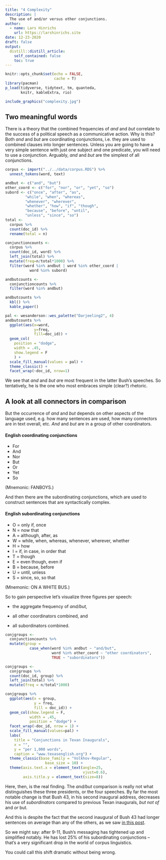 ```yaml
---
title: "4 Complexity"
description: |
  The use of and/or versus other conjunctions.
author:
  - name: Lars Hinrichs
    url: https://larshinrichs.site
date: 12-23-2020
draft: false
output:
  distill::distill_article:
    self_contained: false
    toc: true
---
```


```r
knitr::opts_chunk$set(echo = FALSE,
                      cache = T)
library(pacman)
p_load(tidyverse, tidytext, tm, quanteda,
       knitr, kableExtra, rio)
```

```r
include_graphics("complexity.jpg")
```

## Two meaningful words

There is a theory that the combined frequencies of *and* and *but* correlate to the success of a political speech as a communicative action. Why is this? Both *and* and *but* are coordinating conjunctions, i.e. they are used to combined clauses into longer sentences. Unless you are going to have a very simple sentence with just one subject and one predicate, you will need to use a conjunction. Arguably, *and* and *but* are the simplest of all conjunctions.

```r
corpus <- import("../../data/corpus.RDS") %>% 
  unnest_tokens(word, text)
```

```r
andbut <- c("and", "but")
other_coord <- c("for", "nor", "or", "yet", "so")
subord <- c("once", "after", "as",
         "while", "when", "whereas", 
         "whenever", "wherever",
         "whether", "how", "if", "though",
         "because", "before", "until", 
         "unless", "since", "so")
total <- 
  corpus %>% 
  count(doc_id) %>% 
  rename(total = n)

conjunctioncounts <- 
  corpus %>% 
  count(doc_id, word) %>% 
  left_join(total) %>% 
  mutate(freq=n/total*1000) %>% 
  filter(word %in% andbut | word %in% other_coord |
           word %in% subord)

andbutcounts <- 
  conjunctioncounts %>% 
  filter(word %in% andbut) 

andbutcounts %>% 
  kbl() %>% 
  kable_paper()
```

```r
pal <- wesanderson::wes_palette("Darjeeling2", 4)
andbutcounts %>% 
  ggplot(aes(x=word,
             y=freq,
             fill=doc_id)) +
  geom_col(
    position = "dodge",
    width = .45,
    show.legend = F
    ) +
  scale_fill_manual(values = pal) +
  theme_classic() +
  facet_wrap(~doc_id, nrow=1)

```

We see that *and* and *but a*re most frequent in the latter Bush's speeches. So tentatively, he is the one who most embraces simple (clear?) rhetoric.

## A look at all connectors in comparison

But the occurrence of *and* and *but* depends on other aspects of the language used, e.g. how many sentences are used, how many connectors are in text overall, etc. *And* and *but* are in a group of other coordinators.

#### English coordinating conjunctions

-   For
-   And
-   Nor
-   But
-   Or
-   Yet
-   So

(Mnemonic: FANBOYS.)

And then there are the subordinating conjunctions, which are used to construct sentences that are syntactically complex.

#### English subordinating conjunctions

-   O = only if, once
-   N = now that
-   A = although, after, as
-   W = while, when, whereas, whenever, wherever, whether
-   H = how
-   I = if, in case, in order that
-   T = though
-   E = even though, even if
-   B = because, before
-   U = until, unless
-   S = since, so, so that

(Mnemonic: ON A WHITE BUS.)

So to gain perspective let's visualize three figures per speech:

-   the aggregate frequency of *and/but,*

-   all other coordinators combined, and

-   all subordinators combined.

```r
conjgroups <- 
  conjunctioncounts %>% 
  mutate(group = 
           case_when(word %in% andbut ~ "and/but",
                     word %in% other_coord ~ "other coordinators",
                     TRUE ~ "subordinators")) 

conjgroups <- 
  conjgroups %>% 
  count(doc_id, group) %>% 
  left_join(total) %>% 
  mutate(freq = n/total*1000)

conjgroups %>% 
  ggplot(aes(x = group,
             y = freq,
             fill = doc_id)) +
  geom_col(show.legend = F,
           width = .45,
           position = "dodge") +
  facet_wrap(~doc_id, nrow = 1) +
  scale_fill_manual(values=pal) +
  labs(
    title = "Conjunctions in Texan Inaugurals",
    x = "",
    y = "per 1,000 words",
    caption = "www.texasenglish.org") +
  theme_classic(base_family = "Volkhov-Regular",
                  base_size = 10) +   
  theme(axis.text.x = element_text(angle=25,
                                   vjust=0.6),
        axis.title.y = element_text(size=8))

```

Here, then, is the real finding. The *and/but* comparison is really not what distinguishes these three presidents, or the four speeches. By far the most notable change is that Bush 43, in his second inaugural address, decreases his use of *subordinators* compared to previous Texan inaugurals, *but not of* and *or* but*.*

And this is despite the fact that the second inaugural of Bush 43 had longer sentences on average than any of the others, as we saw [in this post](https://texan-inaugurals.netlify.app/posts/2-numeric-measures/).

So we might say: after 9-11, Bush's messaging has tightened up and simplified notably. He has lost 25% of his subordinating conjunctions -- that's a very significant drop in the world of corpus linguistics.

<aside>

You could call this shift dramatic without being wrong.

</aside>
